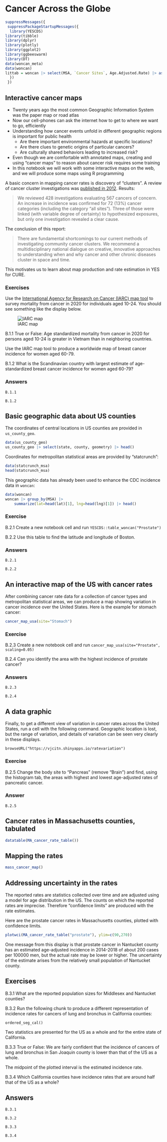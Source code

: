 # Cancer Across the Globe


```r
suppressMessages({
 suppressPackageStartupMessages({
  library(YESCDS)
library(tibble)
library(dplyr)
library(plotly)
library(ggplot2)
library(ggbeeswarm)
library(DT)
data(woncan_meta)
data(woncan)
littab = woncan |> select(MSA, `Cancer Sites`, Age.Adjusted.Rate) |> as.data.frame()
  })
 })
```


## Interactive cancer maps

* Twenty years ago the most common Geographic Information System was the paper map or road atlas
* Now our cell-phones can ask the internet how to get to where we want to go, efficiently
* Understanding how cancer events unfold in different geographic regions is important for public health
	* Are there important environmental hazards at specific locations?
	* Are there clues to genetic origins of particular cancers?
	* Are culturally shared behaviors leading to increased risk?
* Even though we are comfortable with annotated maps, creating and using "cancer maps" to reason about cancer risk requires some training
* In this notebook we will work with some interactive maps on the web, and we will produce some maps using R programming

A basic concern in mapping cancer rates is discovery of "clusters".  A review of cancer cluster investigations
was [published in 2012](https://pubmed.ncbi.nlm.nih.gov/22519802/).  Results:

> We reviewed 428 investigations evaluating 567 cancers of concern. An increase in incidence was confirmed for 72 (13%) cancer categories (including the category "all sites"). Three of those were linked (with variable degree of certainty) to hypothesized exposures, but only one investigation revealed a clear cause.

The conclusion of this report:

> There are fundamental shortcomings to our current methods of investigating community cancer clusters. We recommend a multidisciplinary national dialogue on creative, innovative approaches to understanding when and why cancer and other chronic diseases cluster in space and time.

This motivates us to learn about map production and rate estimation in YES for CURE.

### Exercises

Use the [International Agency for Research on Cancer (IARC) map tool](https://gco.iarc.fr/today/online-analysis-map?v=2020&mode=population&mode_population=continents&population=900&populations=900&key=asr&sex=0&cancer=39&type=0&statistic=5&prevalence=0&population_group=0&ages_group%5B%5D=0&ages_group%5B%5D=17&nb_items=10&group_cancer=1&include_nmsc=0&include_nmsc_other=0&projection=natural-earth&color_palette=default&map_scale=quantile&map_nb_colors=5&continent=0&show_ranking=0&rotate=%255B10%252C0%255D) to survey mortality from cancer in 2020 for individuals aged 10-24. You should see something like the display below.

![IARC map](images/IARCoverall.jpg)

B.1.1 True or False: Age standardized mortality from cancer in 2020 for persons aged 10-24 is greater in Vietnam than in neighboring countries.

Use the IARC map tool to produce a worldwide map of breast cancer incidence for women aged 60-79.

B.1.2 What is the Scandinavian country with largest estimate of age-standardized breast cancer incidence for women aged 60-79?

### Answers

```
B.1.1

B.1.2
```

## Basic geographic data about US counties

The coordinates of central locations in US counties
are provided in `us_county_geo`.

```r
data(us_county_geo)
us_county_geo |> select(state, county, geometry) |> head()
```

Coordinates for metropolitan statistical areas are provided by
"statcrunch":
```r
data(statcrunch_msa)
head(statcrunch_msa)
```

This geographic data has already been used to enhance the CDC incidence data
in `woncan`:
```r
data(woncan)
woncan |> group_by(MSA) |> 
    summarize(lat=head(lat)[1], lng=head(lng)[1]) |> head()
```

### Exercise

B.2.1 Create a new notebook cell and run `YESCDS::table_woncan("Prostate")`

B.2.2 Use this table to find the latitude and longitude of Boston.

### Answers

```
B.2.1

B.2.2
```

## An interactive map of the US with cancer rates

After combining cancer rate data for a collection
of cancer types and metropolitan statistical areas,
we can produce a map showing variation in
cancer incidence over the United States.
Here is the example for stomach cancer:

```r
cancer_map_usa(site="Stomach")

```

### Exercise

B.2.3 Create a new notebook cell and run `cancer_map_usa(site="Prostate", scaling=0.05)`

B.2.4 Can you identify the area with the highest incidence of prostate cancer?

### Answers

```
B.2.3

B.2.4
```

## A data graphic

Finally, to get a different view of variation in cancer rates across the United States,
run a cell with the following command.  Geographic location is lost, but the range of variation, and
details of variation can be seen very clearly in these displays.

```
browseURL("https://vjcitn.shinyapps.io/ratevariation")
```

### Exercise

B.2.5 Change the body site to "Pancreas" (remove "Brain") and find, using the histogram tab,
the areas with highest and lowest age-adjusted rates of pancreatic cancer.

### Answer

```
B.2.5
```

## Cancer rates in Massachusetts counties, tabulated


```r
datatable(MA_cancer_rate_table())
```

## Mapping the rates

```r
mass_cancer_map()
```

## Addressing uncertainty in the rates

The reported rates are statistics collected
over time and are adjusted using a model for
age distribution in the US.  The counts on which
the reported rates are imprecise.  Therefore
"confidence limits" are produced with the rate estimates.

Here are the prostate cancer rates in Massachusetts counties,
plotted with confidence limits.

```r
plotwci(MA_cancer_rate_table("prostate"), ylim=c(90,270))
```

One message from this display is that prostate
cancer in Nantucket county has an estimated age-adjusted incidence in
2014-2018 of about 200 cases per 100000 men,
but the actual rate may be lower or higher.
The uncertainty of the estimate arises from the
relatively small population of Nantucket county.

## Exercises

B.3.1 What are the reported population sizes for Middlesex
and Nantucket counties?

B.3.2 Run the following chunk to produce a different
representation of incidence rates for cancers
of lung and bronchus in California counties:

```
ordered_seg_cal()
```

Two statistics are presented for the 
US as a whole and for the entire state of California.

B.3.3 True or False: We are fairly confident that the incidence
of cancers of lung and bronchus in San Joaquin county is
lower than that of the US as a whole.

The midpoint of the plotted interval is the estimated
incidence rate.

B.3.4 Which California counties have incidence rates that
are around half that of the US as a whole?

## Answers

```
B.3.1

B.3.2

B.3.3

B.3.4
```
